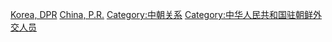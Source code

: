 [[Category:中华人民共和国驻外大使|Korea, DPR]]
[[Category:駐朝鮮大使|China, P.R.]]
[[Category:中朝关系|Category:中朝关系]]
[[Category:中华人民共和国驻朝鲜外交人员|Category:中华人民共和国驻朝鲜外交人员]]